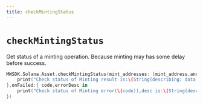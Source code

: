 ```yaml
---
title: checkMintingStatus
---
```


# `checkMintingStatus`
Get status of a minting operation. Because minting may has some delay before success.
```swift
MWSDK.Solana.Asset.checkMintingStatus(mint_addresses: [mint_address,another_address],onSuccess: { data in
    print("Check status of Minting result is:\(String(describing: data))")
},onFailed:{ code,errorDesc in
    print("Check status of Minting error(\(code)),desc is:\(String(describing: errorDesc))")
})
```